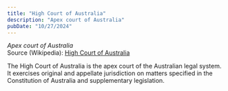 ```yaml
---
title: "High Court of Australia"
description: "Apex court of Australia"
pubDate: "10/27/2024"
---
```


*Apex court of Australia*  
Source (Wikipedia): [High Court of Australia][1]

The High Court of Australia is the apex court of the Australian legal system. It exercises original and appellate jurisdiction on matters specified in the Constitution of Australia and supplementary legislation.

[1]: https://en.wikipedia.org/wiki/High_Court_of_Australia
